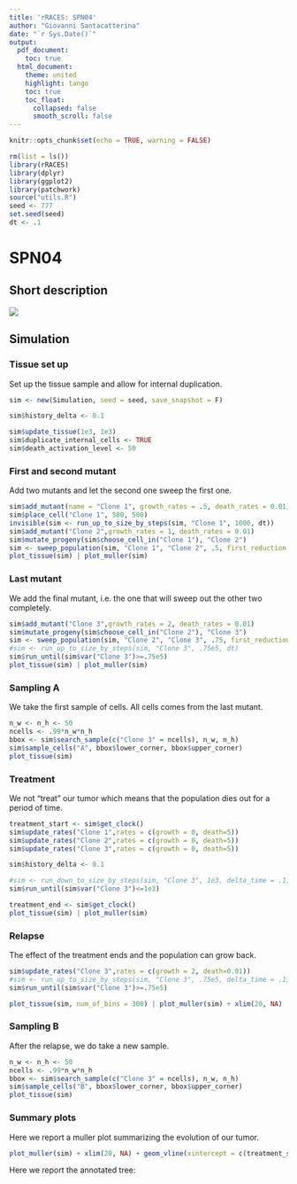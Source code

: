 ```yaml
---
title: 'rRACES: SPN04'
author: "Giovanni Santacatterina"
date: "`r Sys.Date()`"
output:
  pdf_document:
    toc: true
  html_document:
    theme: united
    highlight: tango
    toc: true
    toc_float:
      collapsed: false
      smooth_scroll: false
---
```

```r
knitr::opts_chunk$set(echo = TRUE, warning = FALSE)
```
```r
rm(list = ls())
library(rRACES)
library(dplyr)
library(ggplot2)
library(patchwork)
source("utils.R")
seed <- 777
set.seed(seed)
dt <- .1
```

# SPN04
## Short description
![](SPN04.png)

## Simulation
### Tissue set up

Set up the tissue sample and allow for internal duplication.

```r
sim <- new(Simulation, seed = seed, save_snapshot = F)

sim$history_delta <- 0.1

sim$update_tissue(1e3, 1e3)
sim$duplicate_internal_cells <- TRUE
sim$death_activation_level <- 50
```

### First and second mutant

Add two mutants and let the second one sweep the first one.

```r
sim$add_mutant(name = "Clone 1", growth_rates = .5, death_rates = 0.01)
sim$place_cell("Clone 1", 500, 500)
invisible(sim <- run_up_to_size_by_steps(sim, "Clone 1", 1000, dt))
sim$add_mutant("Clone 2",growth_rates = 1, death_rates = 0.01)
sim$mutate_progeny(sim$choose_cell_in("Clone 1"), "Clone 2")
sim <- sweep_population(sim, "Clone 1", "Clone 2", .5, first_reduction = 10, delta_time = dt)
plot_tissue(sim) | plot_muller(sim)
```

### Last mutant

We add the final mutant, i.e. the one that will sweep out the other two completely.

```r
sim$add_mutant("Clone 3",growth_rates = 2, death_rates = 0.01)
sim$mutate_progeny(sim$choose_cell_in("Clone 2"), "Clone 3")
sim <- sweep_population(sim, "Clone 2", "Clone 3", .75, first_reduction = 10, delta_time = dt)
#sim <- run_up_to_size_by_steps(sim, "Clone 3", .75e5, dt)
sim$run_until(sim$var("Clone 3")>=.75e5)
plot_tissue(sim) | plot_muller(sim)
```

### Sampling A

We take the first sample of cells. All cells comes from the last mutant.

```r
n_w <- n_h <- 50
ncells <- .99*n_w*n_h
bbox <- sim$search_sample(c("Clone 3" = ncells), n_w, n_h)
sim$sample_cells("A", bbox$lower_corner, bbox$upper_corner)
plot_tissue(sim)
```

### Treatment

We not "treat" our tumor which means that the population dies out for a period of time.

```r
treatment_start <- sim$get_clock()
sim$update_rates("Clone 1",rates = c(growth = 0, death=5))
sim$update_rates("Clone 2",rates = c(growth = 0, death=5))
sim$update_rates("Clone 3",rates = c(growth = 0, death=5))

sim$history_delta <- 0.1

#sim <- run_down_to_size_by_steps(sim, "Clone 3", 1e3, delta_time = .1)
sim$run_until(sim$var("Clone 3")<=1e3)

treatment_end <- sim$get_clock()
plot_tissue(sim) | plot_muller(sim)
```

### Relapse

The effect of the treatment ends and the population can grow back.

```r
sim$update_rates("Clone 3",rates = c(growth = 2, death=0.01))
#sim <- run_up_to_size_by_steps(sim, "Clone 3", .75e5, delta_time = .1)
sim$run_until(sim$var("Clone 3")>=.75e5)

plot_tissue(sim, num_of_bins = 300) | plot_muller(sim) + xlim(20, NA)
```

### Sampling B

After the relapse, we do take a new sample.

```r
n_w <- n_h <- 50
ncells <- .99*n_w*n_h
bbox <- sim$search_sample(c("Clone 3" = ncells), n_w, n_h)
sim$sample_cells("B", bbox$lower_corner, bbox$upper_corner)
plot_tissue(sim)
```

### Summary plots

Here we report a muller plot summarizing the evolution of our tumor.

```r
plot_muller(sim) + xlim(20, NA) + geom_vline(xintercept = c(treatment_start, treatment_end), color="indianred", linetype = "dashed")
```

Here we report the annotated tree:
